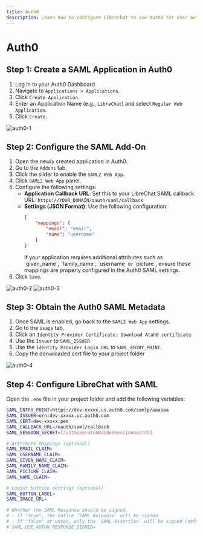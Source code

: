 ```yaml
---
title: Auth0
description: Learn how to configure LibreChat to use Auth0 for user authentication.
---
```


# Auth0

## Step 1: Create a SAML Application in Auth0

1. Log in to your Auth0 Dashboard.
2. Navigate to `Applications > Applications`.
3. Click `Create Application`.
4. Enter an Application Name (e.g., `LibreChat`) and select `Regular Web Application`.
5. Click `Create`.

![auth0-1](/images/docs/configuration/authentication/SAML/auth0/1.png)


## Step 2: Configure the SAML Add-On

1. Open the newly created application in Auth0.
2. Go to the `Addons` tab.
3. Click the slider to enable the `SAML2 Web App`.
4. Click `SAML2 Web App` panel.
5. Configure the following settings:
   - **Application Callback URL**: Set this to your LibreChat SAML callback URL:
   `https://YOUR_DOMAIN/oauth/saml/callback`
   - **Settings (JSON Format)**: Use the following configuration:
        ```json
        {
            "mappings": {
                "email": "email",
                "name": "username"
            }
        }
        ```
        <Callout type="note" title="note">
        If your application requires additional attributes such as `given_name`,
        `family_name`, `username` or `picture`, ensure these mappings are properly
        configured in the Auth0 SAML settings.
        </Callout>
6. Click `Save`.


![auth0-2](/images/docs/configuration/authentication/SAML/auth0/2.png)
![auth0-3](/images/docs/configuration/authentication/SAML/auth0/3.png)

## Step 3: Obtain the Auth0 SAML Metadata

1. Once SAML is enabled, go back to the `SAML2 Web App` settings.
2. Go to the `Usage` tab.
3. Click on `Identity Provider Certificate: Download Atuh0 certificate`.
4. Use the `Issuer` to `SAML_ISSUER`
5. Use the `Identity Provider Login URL` to `SAML_ENTRY_POINT`.
6. Copy the donwloaded cert file to your project folder

![auth0-4](/images/docs/configuration/authentication/SAML/auth0/4a.png)

## Step 4: Configure LibreChat with SAML

Open the `.env` file in your project folder and add the following variables:

  ```bash filename=".env"
  SAML_ENTRY_POINT=https://dev-xxxxx.us.auth0.com/samlp/aaaaaa
  SAML_ISSUER=urn:dev-xxxxx.us.auth0.com
  SAML_CERT=dev-xxxxx.pem
  SAML_CALLBACK_URL=/oauth/saml/callback
  SAML_SESSION_SECRET=[JustGenerateARandomSessionSecret]

  # Attribute mappings (optional)
  SAML_EMAIL_CLAIM=
  SAML_USERNAME_CLAIM=
  SAML_GIVEN_NAME_CLAIM=
  SAML_FAMILY_NAME_CLAIM=
  SAML_PICTURE_CLAIM=
  SAML_NAME_CLAIM=

  # Logint buttion settings (optional)
  SAML_BUTTON_LABEL=
  SAML_IMAGE_URL=

  # Whether the SAML Response should be signed.
  # - If "true", the entire `SAML Response` will be signed.
  # - If "false" or unset, only the `SAML Assertion` will be signed (default behavior).
  # SAML_USE_AUTHN_RESPONSE_SIGNED=
  ```